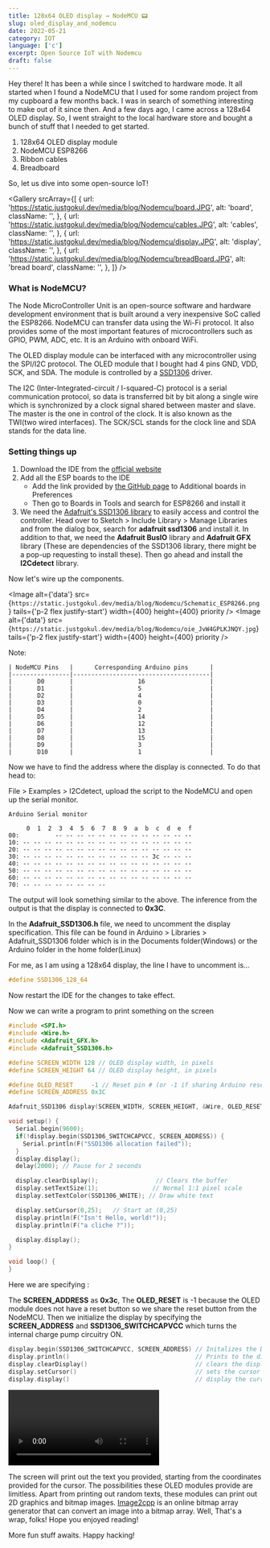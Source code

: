 ```yaml
---
title: 128x64 OLED display → NodeMCU 📟
slug: oled_display_and_nodemcu
date: 2022-05-21
category: IOT
language: ['c']
excerpt: Open Source IoT with Nodemcu
draft: false
---
```


Hey there! It has been a while since I switched to hardware mode.
It all started when I found a NodeMCU that I used for some random project from my cupboard a few months back. I was in search of something interesting to make out of it since then.
And a few days ago, I came across a 128x64 OLED display. So, I went straight to the local hardware store and bought a bunch of stuff that I needed to get started.

1. 128x64 OLED display module
2. NodeMCU ESP8266
3. Ribbon cables
4. Breadboard

So, let us dive into some open-source IoT!

<Gallery
  srcArray={[
    {
      url: 'https://static.justgokul.dev/media/blog/Nodemcu/board.JPG',
      alt: 'board',
      className: '',
    },
    {
      url: 'https://static.justgokul.dev/media/blog/Nodemcu/cables.JPG',
      alt: 'cables',
      className: '',
    },
    {
      url: 'https://static.justgokul.dev/media/blog/Nodemcu/display.JPG',
      alt: 'display',
      className: '',
    },
    {
      url: 'https://static.justgokul.dev/media/blog/Nodemcu/breadBoard.JPG',
      alt: 'bread board',
      className: '',
    },
  ]}
/>

### What is NodeMCU?

The Node MicroController Unit is an open-source software and hardware development environment that is built around a very inexpensive SoC called the ESP8266.
NodeMCU can transfer data using the Wi-Fi protocol. It also provides some of the most important features of microcontrollers such as GPIO, PWM, ADC, etc.
It is an Arduino with onboard WiFi.

The OLED display module can be interfaced with any microcontroller using the SPI/I2C protocol. The OLED module that I bought had 4 pins GND, VDD, SCK, and SDA. The module is controlled by a [SSD1306](https://cdn-shop.adafruit.com/datasheets/SSD1306.pdf) driver.

The I2C (Inter-Integrated-circuit / I-squared-C) protocol is a serial communication protocol, so data is transferred bit by bit along a single wire which is synchronized by a clock signal shared between master and slave.
The master is the one in control of the clock. It is also known as the TWI(two wired interfaces). The SCK/SCL stands for the clock line and SDA stands for the data line.

### Setting things up

1. Download the IDE from the [official website](https://www.arduino.cc/en/software)
2. Add all the ESP boards to the IDE
   - Add the link provided by [the GitHub page](https://github.com/esp8266/Arduino#installing-with-boards-manager) to Additional boards in Preferences
   - Then go to Boards in Tools and search for ESP8266 and install it
3. We need the [Adafruit's SSD1306 library](https://github.com/adafruit/Adafruit_SSD1306) to easily access and control the controller. Head over to Sketch > Include Library > Manage Libraries and from the dialog box, search for **adafruit ssd1306** and install it.
   In addition to that, we need the **Adafruit BusIO** library and **Adafruit GFX** library (These are dependencies of the SSD1306 library, there might be a pop-up requesting to install these). Then go ahead and install the **I2Cdetect** library.

Now let's wire up the components.

<Flex>

  <Image
    alt={'data'}
    src={`https://static.justgokul.dev/media/blog/Nodemcu/Schematic_ESP8266.png`}
    tails={'p-2 flex justify-start'}
    width={400}
    height={400}
    priority
  />
  <Image
    alt={'data'}
    src={`https://static.justgokul.dev/media/blog/Nodemcu/oie_JvW4GPLKJNQY.jpg`}
    tails={'p-2 flex justify-start'}
    width={400}
    height={400}
    priority
  />
</Flex>

Note:

```
| NodeMCU Pins   |      Corresponding Arduino pins      |
|----------------|--------------------------------------|
|       D0       |                  16                  |
|       D1       |                  5                   |
|       D2       |                  4                   |
|       D3       |                  0                   |
|       D4       |                  2                   |
|       D5       |                  14                  |
|       D6       |                  12                  |
|       D7       |                  13                  |
|       D8       |                  15                  |
|       D9       |                  3                   |
|       D10      |                  1                   |
```

Now we have to find the address where the display is connected. To do that head to:

File > Examples > I2Cdetect, upload the script to the NodeMCU and open up the serial monitor.

```
Arduino Serial monitor

     0  1  2  3  4  5  6  7  8  9  a  b  c  d  e  f
00:          -- -- -- -- -- -- -- -- -- -- -- -- --
10: -- -- -- -- -- -- -- -- -- -- -- -- -- -- -- --
20: -- -- -- -- -- -- -- -- -- -- -- -- -- -- -- --
30: -- -- -- -- -- -- -- -- -- -- -- -- 3c -- -- --
40: -- -- -- -- -- -- -- -- -- -- -- -- -- -- -- --
50: -- -- -- -- -- -- -- -- -- -- -- -- -- -- -- --
60: -- -- -- -- -- -- -- -- -- -- -- -- -- -- -- --
70: -- -- -- -- -- -- -- --

```

The output will look something similar to the above. The inference from the output is that the display is connected to **0x3C**.

In the **Adafruit_SSD1306.h** file, we need to uncomment the display specification. This file can be found in Arduino > Libraries > Adafruit_SSD1306 folder which is in the Documents folder(Windows) or the Arduino folder in the home folder(Linux)

For me, as I am using a 128x64 display, the line I have to uncomment is...

```CPP
#define SSD1306_128_64
```

Now restart the IDE for the changes to take effect.

Now we can write a program to print something on the screen

```C
#include <SPI.h>
#include <Wire.h>
#include <Adafruit_GFX.h>
#include <Adafruit_SSD1306.h>

#define SCREEN_WIDTH 128 // OLED display width, in pixels
#define SCREEN_HEIGHT 64 // OLED display height, in pixels

#define OLED_RESET     -1 // Reset pin # (or -1 if sharing Arduino reset pin)
#define SCREEN_ADDRESS 0x3C

Adafruit_SSD1306 display(SCREEN_WIDTH, SCREEN_HEIGHT, &Wire, OLED_RESET);

void setup() {
  Serial.begin(9600);
  if(!display.begin(SSD1306_SWITCHCAPVCC, SCREEN_ADDRESS)) {
    Serial.println(F("SSD1306 allocation failed"));
  }
  display.display();
  delay(2000); // Pause for 2 seconds

  display.clearDisplay();                // Clears the buffer
  display.setTextSize(1);               // Normal 1:1 pixel scale
  display.setTextColor(SSD1306_WHITE); // Draw white text

  display.setCursor(0,25);   // Start at (0,25)
  display.println(F("Isn't Hello, world!"));
  display.println(F("a cliche ?"));

  display.display();
}

void loop() {
}

```

Here we are specifying :

The **SCREEN_ADDRESS** as **0x3c**,
The **OLED_RESET** is -1 because the OLED module does not have a reset button so we share the reset button from the NodeMCU.
Then we initialize the display by specifying the **SCREEN_ADDRESS** and **SSD1306_SWITCHCAPVCC** which turns the internal charge pump circuitry ON.

```c
display.begin(SSD1306_SWITCHCAPVCC, SCREEN_ADDRESS) // Initalizes the Display
display.println()                                   // Prints to the display
display.clearDisplay()                              // clears the displayBuffer
display.setCursor()                                 // sets the cursor at a given point x,y
display.display()                                   // display the current buffer on the display
```

<div className={'flex justify-center rounded-lg p-2'}>
  <video
    alt={'data'}
    controls
    className="w-1/2 rounded-lg"
    loop
    width={400}
    height={400}
  >
    <source src="/media/blog/Nodemcu/comp1_2.mp4" className="rounded-lg" />
  </video>
</div>

The screen will print out the text you provided, starting from the coordinates provided for the cursor. The possibilities these OLED modules provide are limitless. Apart from printing out random texts, these modules can print out 2D graphics and bitmap images. [Image2cpp](https://javl.github.io/image2cpp/) is an online bitmap array generator that can convert an image into a bitmap array.
Well, That's a wrap, folks! Hope you enjoyed reading!

More fun stuff awaits.
Happy hacking!
